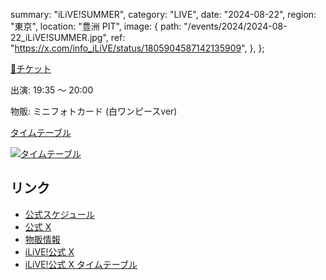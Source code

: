   summary: "iLiVE!SUMMER",
  category: "LIVE",
  date: "2024-08-22",
  region: "東京",
  location: "豊洲 PIT",
  image: {
    path: "/events/2024/2024-08-22_iLiVE!SUMMER.jpg",
    ref: "https://x.com/info_iLiVE/status/1805904587142135909",
  },
};

[🎫チケット](https://ticketdive.com/event/ilive0822)

出演: 19:35 〜 20:00

物販: ミニフォトカード (白ワンピースver)

[タイムテーブル](https://x.com/info_iLiVE/status/1819312191012483535)

[![タイムテーブル](/events/2024/2024-08-22_iLiVE!SUMMER_タイムテーブル.jpg)](/events/2024/2024-08-22_iLiVE!SUMMER_タイムテーブル.jpg)

## リンク

- [公式スケジュール](https://takanenonadeshiko.jp/events/event/ilive-summer/)
- [公式 X](https://x.com/takanenofficial/status/1806315344258355524)
- [物販情報](https://x.com/takanenofficial/status/1826237839912427741)
- [iLiVE!公式 X](https://x.com/info_iLiVE/status/1805904587142135909)
- [iLiVE!公式 X タイムテーブル](https://x.com/info_iLiVE/status/1819312191012483535)
